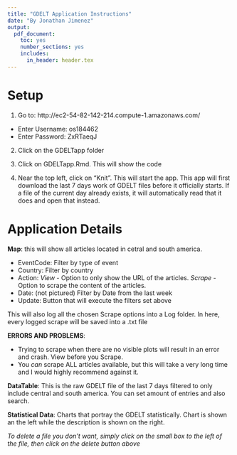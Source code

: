 ```yaml
---
title: "GDELT Application Instructions"
date: "By Jonathan Jimenez"
output: 
  pdf_document:
    toc: yes
    number_sections: yes
    includes:
      in_header: header.tex
---
```



# Setup
1. Go to: http://ec2-54-82-142-214.compute-1.amazonaws.com/

* Enter Username: os184462 <br>
* Enter Password: ZxRTaeqJ

 \includegraphics{/home/os184462/Junk/2017-08-08 20_19_35-RStudio.png}
 
2. Click on the GDELTapp folder
 
 \includegraphics{/home/os184462/Junk/2017-08-08 20_21_57-RStudio.png}

3. Click on GDELTapp.Rmd. This will show the code
 
 \includegraphics{/home/os184462/Junk/2017-08-08 20_22_13-RStudio.png}

4. Near the top left, click on "Knit". This will start the app. This app will first download the last 7 days work of GDELT files before it officially starts. If a file of the current day already exists, it will automatically read that it does and open that instead.



# Application Details

 \includegraphics{/home/os184462/Junk/2017-08-08 18_43_18-Mozilla Firefox.png}

**Map**: this will show all articles located in cetral and south america. 

* EventCode: Filter by type of event
* Country: Filter by country
* Action: *View* - Option to only show the URL of the articles. *Scrape* - Option to scrape the content of the articles.
* Date: (not pictured) Filter by Date from the last week
* Update: Button that will execute the filters set above

This will also log all the chosen Scrape options into a Log folder. In here, every logged scrape will be saved into a .txt file

**ERRORS AND PROBLEMS**: 

* Trying to scrape when there are no visible plots will result in an error and crash. View before you Scrape.
* You *can* scrape ALL articles available, but this will take a very long time and I would highly recommend against it.

 \includegraphics{/home/os184462/Junk/2017-08-08 18_43_38-Mozilla Firefox.png}

**DataTable**: This is the raw GDELT file of the last 7 days filtered to only include central and south america. You can set amount of entries and also search.

 \includegraphics{/home/os184462/Junk/2017-08-08 18_44_04-Mozilla Firefox.png}

**Statistical Data**: Charts that portray the GDELT statistically. Chart is shown an the left while the description is shown on the right.



*To delete a file you don't want, simply click on the small box to the left of the file, then click on the delete button above*


